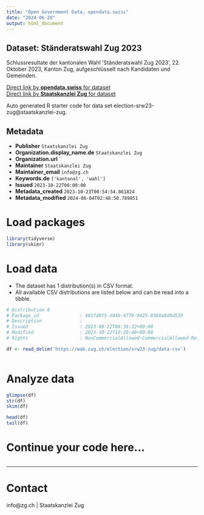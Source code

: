 ```yaml
---
title: "Open Government Data, opendata.swiss"
date: "2024-06-20"
output: html_document
---
```


## Dataset: Ständeratswahl Zug 2023

Schlussresultate der kantonalen Wahl 'Ständeratswahl Zug 2023', 22. Oktober 2023, Kanton Zug, aufgeschlüsselt nach Kandidaten und Gemeinden.

[Direct link by **opendata.swiss** for dataset](https://opendata.swiss/de/dataset/standeratswahl-zug-2023)<br>
[Direct link by **Staatskanzlei Zug** for dataset](https://wab.zug.ch/election/srw23-zug/data)

Auto generated R starter code for data set election-srw23-zug@staatskanzlei-zug.

## Metadata

- **Publisher** `Staatskanzlei Zug`
- **Organization.display_name.de** `Staatskanzlei Zug`
- **Organization.url** ``
- **Maintainer** `Staatskanzlei Zug`
- **Maintainer_email** `info@zg.ch`
- **Keywords.de** `['kantonal', 'wahl']`
- **Issued** `2023-10-22T00:00:00`
- **Metadata_created** `2023-10-23T00:54:54.861824`
- **Metadata_modified** `2024-06-04T02:48:50.789851`


# Load packages

```r

library(tidyverse)
library(skimr)

```

# Load data

-   The dataset has 1 distribution(s) in CSV format.
-   All available CSV distributions are listed below and can be read into a tibble.

```r

# Distribution 0
# Package_id               : 401fd0f5-d44b-4778-9425-8388a8d0d539
# Description              : 
# Issued                   : 2023-08-22T06:36:32+00:00
# Modified                 : 2023-10-22T12:28:48+00:00
# Rights                   : NonCommercialAllowed-CommercialAllowed-ReferenceRequired

df <- read_delim('https://wab.zug.ch/election/srw23-zug/data-csv')



```

# Analyze data

```r

glimpse(df)
str(df)
skim(df)

head(df)
tail(df)

```

# Continue your code here...

```r

```

------------------------------------------------------------------------

# Contact

info@zg.ch | Staatskanzlei Zug
